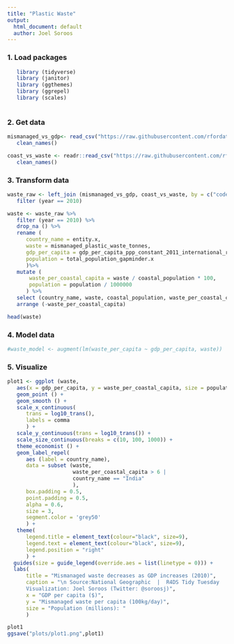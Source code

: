```yaml
---
title: "Plastic Waste"
output:
  html_document: default
  author: Joel Soroos
---
```


### 1. Load packages
```r

   library (tidyverse)
   library (janitor)
   library (ggthemes)
   library (ggrepel)
   library (scales)
   
```


### 2. Get data
```r

mismanaged_vs_gdp<- read_csv("https://raw.githubusercontent.com/rfordatascience/tidytuesday/master/data/2019/2019-05-21/per-capita-mismanaged-plastic-waste-vs-gdp-per-capita.csv") %>%
   clean_names()

coast_vs_waste <- readr::read_csv("https://raw.githubusercontent.com/rfordatascience/tidytuesday/master/data/2019/2019-05-21/coastal-population-vs-mismanaged-plastic.csv") %>%
   clean_names()

```


### 3. Transform data
```r

waste_raw <- left_join (mismanaged_vs_gdp, coast_vs_waste, by = c("code", "year")) %>%
   filter (year == 2010)

waste <- waste_raw %>%
   filter (year == 2010) %>%
   drop_na () %>%
   rename (
      country_name = entity.x,
      waste = mismanaged_plastic_waste_tonnes,
      gdp_per_capita = gdp_per_capita_ppp_constant_2011_international_rate,
      population = total_population_gapminder.x
      )%>%
   mutate (
       waste_per_coastal_capita = waste / coastal_population * 100,
       population = population / 1000000
      ) %>%
   select (country_name, waste, coastal_population, waste_per_coastal_capita,  gdp_per_capita, population) %>%
   arrange (-waste_per_coastal_capita)

head(waste)

```


### 4. Model data
```r

#waste_model <- augment(lm(waste_per_capita ~ gdp_per_capita, waste))

```


### 5. Visualize
```r

plot1 <- ggplot (waste,
   aes(x = gdp_per_capita, y = waste_per_coastal_capita, size = population)) +
   geom_point () +
   geom_smooth () +
   scale_x_continuous(
      trans = log10_trans(),
      labels = comma
      ) +
   scale_y_continuous(trans = log10_trans()) +
   scale_size_continuous(breaks = c(10, 100, 1000)) +
   theme_economist () +
   geom_label_repel(
      aes (label = country_name),
      data = subset (waste, 
                     waste_per_coastal_capita > 6 |
                     country_name == "India"
                     ),
      box.padding = 0.5, 
      point.padding = 0.5,
      alpha = 0.6,
      size = 3,
      segment.color = 'grey50'
      ) +
   theme(
      legend.title = element_text(colour="black", size=9),
      legend.text = element_text(colour="black", size=9),
      legend.position = "right"
      ) +
  guides(size = guide_legend(override.aes = list(linetype = 0))) +
  labs(
      title = "Mismanaged waste decreases as GDP increases (2010)",
      caption = "\n Source:National Geographic  |  R4DS Tidy Tuesday
      Visualization: Joel Soroos (Twitter: @soroosj)",
      x = "GDP per capita ($)",
      y = "Mismanaged waste per capita (100kg/day)",
      size = "Population (millions): "
      )

plot1
ggsave("plots/plot1.png",plot1)

```
